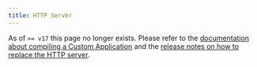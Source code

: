 ```yaml
---
title: HTTP Server
---
```


<Warning>

As of `>= v17` this page no longer exists. Please refer to the [documentation about compiling a Custom Application](/deployment/compiling-a-custom-application) and the [release notes on how to replace the HTTP server](https://docs.commercetools.com/custom-applications/releases/2020-10-14-custom-applications-v17).

</Warning>